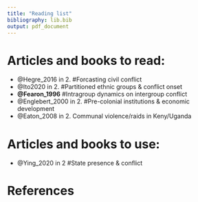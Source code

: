```yaml
---
title: "Reading list"
bibliography: lib.bib
output: pdf_document
---
```


Articles and books to read:
==========================

- @Hegre_2016 in 2. #Forcasting civil conflict
- @Ito2020 in 2. #Partitioned ethnic groups & conflict onset
- **@Fearon_1996** #Intragroup dynamics on intergroup conflict
- @Englebert_2000 in 2. #Pre-colonial institutions & economic development
- @Eaton_2008 in 2. Communal violence/raids in Keny/Uganda

Articles and books to use:
=========================

- @Ying_2020 in 2 #State presence & conflict

# References
